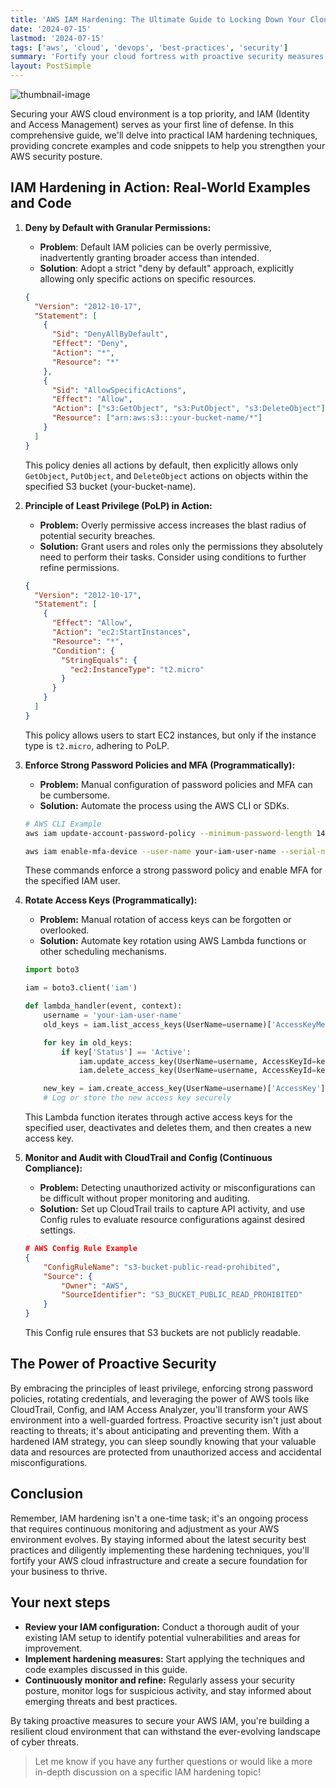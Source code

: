 ```yaml
---
title: 'AWS IAM Hardening: The Ultimate Guide to Locking Down Your Cloud Fortress'
date: '2024-07-15'
lastmod: '2024-07-15'
tags: ['aws', 'cloud', 'devops', 'best-practices', 'security']
summary: 'Fortify your cloud fortress with proactive security measures, granular permissions, and automation to safeguard your valuable resources.'
layout: PostSimple
---
```


![thumbnail-image](/static/images/blogs/posts/06-iam-best-practices-banner.jpg)

Securing your AWS cloud environment is a top priority, and IAM (Identity and Access Management) serves as your first line of defense. In this comprehensive guide, we'll delve into practical IAM hardening techniques, providing concrete examples and code snippets to help you strengthen your AWS security posture.

## IAM Hardening in Action: Real-World Examples and Code

1. **Deny by Default with Granular Permissions:**

   - **Problem**: Default IAM policies can be overly permissive, inadvertently granting broader access than intended.
   - **Solution**: Adopt a strict "deny by default" approach, explicitly allowing only specific actions on specific resources.

   ```json
   {
     "Version": "2012-10-17",
     "Statement": [
       {
         "Sid": "DenyAllByDefault",
         "Effect": "Deny",
         "Action": "*",
         "Resource": "*"
       },
       {
         "Sid": "AllowSpecificActions",
         "Effect": "Allow",
         "Action": ["s3:GetObject", "s3:PutObject", "s3:DeleteObject"],
         "Resource": ["arn:aws:s3:::your-bucket-name/*"]
       }
     ]
   }
   ```

   This policy denies all actions by default, then explicitly allows only `GetObject`, `PutObject`, and `DeleteObject` actions on objects within the specified S3 bucket (your-bucket-name).

2. **Principle of Least Privilege (PoLP) in Action:**

   - **Problem:** Overly permissive access increases the blast radius of potential security breaches.
   - **Solution:** Grant users and roles only the permissions they absolutely need to perform their tasks. Consider using conditions to further refine permissions.

   ```json
   {
     "Version": "2012-10-17",
     "Statement": [
       {
         "Effect": "Allow",
         "Action": "ec2:StartInstances",
         "Resource": "*",
         "Condition": {
           "StringEquals": {
             "ec2:InstanceType": "t2.micro"
           }
         }
       }
     ]
   }
   ```

   This policy allows users to start EC2 instances, but only if the instance type is `t2.micro`, adhering to PoLP.

3. **Enforce Strong Password Policies and MFA (Programmatically):**

   - **Problem:** Manual configuration of password policies and MFA can be cumbersome.
   - **Solution:** Automate the process using the AWS CLI or SDKs.

   ```bash
   # AWS CLI Example
   aws iam update-account-password-policy --minimum-password-length 14 --require-symbols --require-numbers --require-uppercase-characters --require-lowercase-characters --allow-users-to-change-password

   aws iam enable-mfa-device --user-name your-iam-user-name --serial-number arn:aws:iam::123456789012:mfa/your-iam-user-name --authentication-code 123456
   ```

   These commands enforce a strong password policy and enable MFA for the specified IAM user.

4. **Rotate Access Keys (Programmatically):**

   - **Problem:** Manual rotation of access keys can be forgotten or overlooked.
   - **Solution:** Automate key rotation using AWS Lambda functions or other scheduling mechanisms.

   ```python
   import boto3

   iam = boto3.client('iam')

   def lambda_handler(event, context):
       username = 'your-iam-user-name'
       old_keys = iam.list_access_keys(UserName=username)['AccessKeyMetadata']

       for key in old_keys:
           if key['Status'] == 'Active':
               iam.update_access_key(UserName=username, AccessKeyId=key['AccessKeyId'], Status='Inactive')
               iam.delete_access_key(UserName=username, AccessKeyId=key['AccessKeyId'])

       new_key = iam.create_access_key(UserName=username)['AccessKey']
       # Log or store the new access key securely
   ```

   This Lambda function iterates through active access keys for the specified user, deactivates and deletes them, and then creates a new access key.

5. **Monitor and Audit with CloudTrail and Config (Continuous Compliance):**
   - **Problem:** Detecting unauthorized activity or misconfigurations can be difficult without proper monitoring and auditing.
   - **Solution:** Set up CloudTrail trails to capture API activity, and use Config rules to evaluate resource configurations against desired settings.
   ```json
   # AWS Config Rule Example
   {
       "ConfigRuleName": "s3-bucket-public-read-prohibited",
       "Source": {
           "Owner": "AWS",
           "SourceIdentifier": "S3_BUCKET_PUBLIC_READ_PROHIBITED"
       }
   }
   ```
   This Config rule ensures that S3 buckets are not publicly readable.

## The Power of Proactive Security

By embracing the principles of least privilege, enforcing strong password policies, rotating credentials, and leveraging the power of AWS tools like CloudTrail, Config, and IAM Access Analyzer, you'll transform your AWS environment into a well-guarded fortress.
Proactive security isn't just about reacting to threats; it's about anticipating and preventing them. With a hardened IAM strategy, you can sleep soundly knowing that your valuable data and resources are protected from unauthorized access and accidental misconfigurations.

## Conclusion

Remember, IAM hardening isn't a one-time task; it's an ongoing process that requires continuous monitoring and adjustment as your AWS environment evolves.
By staying informed about the latest security best practices and diligently implementing these hardening techniques, you'll fortify your AWS cloud infrastructure and create a secure foundation for your business to thrive.

## Your next steps

- **Review your IAM configuration:** Conduct a thorough audit of your existing IAM setup to identify potential vulnerabilities and areas for improvement.
- **Implement hardening measures:** Start applying the techniques and code examples discussed in this guide.
- **Continuously monitor and refine:** Regularly assess your security posture, monitor logs for suspicious activity, and stay informed about emerging threats and best practices.

By taking proactive measures to secure your AWS IAM, you're building a resilient cloud environment that can withstand the ever-evolving landscape of cyber threats.

> Let me know if you have any further questions or would like a more in-depth discussion on a specific IAM hardening topic!
